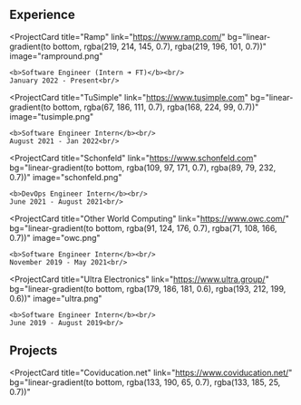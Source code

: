 ## Experience

<ProjectCard
  title="Ramp"
  link="https://www.ramp.com/"
  bg="linear-gradient(to bottom, rgba(219, 214, 145, 0.7), rgba(219, 196, 101, 0.7))"
  image="rampround.png"
>
    <b>Software Engineer (Intern ➜ FT)</b><br/>
    January 2022 - Present<br/>
</ProjectCard>

<ProjectCard
  title="TuSimple"
  link="https://www.tusimple.com"
  bg="linear-gradient(to bottom, rgba(67, 186, 111, 0.7), rgba(168, 224, 99, 0.7))"
  image="tusimple.png"
>
    <b>Software Engineer Intern</b><br/>
    August 2021 - Jan 2022<br/>
</ProjectCard>

<ProjectCard
  title="Schonfeld"
  link="https://www.schonfeld.com"
  bg="linear-gradient(to bottom, rgba(109, 97, 171, 0.7), rgba(89, 79, 232, 0.7))"
  image="schonfeld.png"
>
    <b>DevOps Engineer Intern</b><br/>
    June 2021 - August 2021<br/>
</ProjectCard>

<ProjectCard
  title="Other World Computing"
  link="https://www.owc.com/"
  bg="linear-gradient(to bottom, rgba(91, 124, 176, 0.7), rgba(71, 108, 166, 0.7))"
  image="owc.png"
>
    <b>Software Engineer Intern</b><br/>
    November 2019 - May 2021<br/>
</ProjectCard>

<ProjectCard
  title="Ultra Electronics"
  link="https://www.ultra.group/"
  bg="linear-gradient(to bottom, rgba(179, 186, 181, 0.6), rgba(193, 212, 199, 0.6))"
  image="ultra.png"
>
    <b>Software Engineer Intern</b><br/>
    June 2019 - August 2019<br/>
</ProjectCard>

## Projects
<ProjectCard
  title="Coviducation.net"
  link="https://www.coviducation.net/"
  bg="linear-gradient(to bottom, rgba(133, 190, 65, 0.7), rgba(133, 185, 25, 0.7))"
>
</ProjectCard>